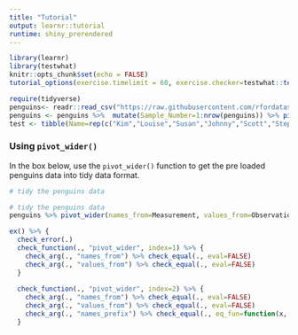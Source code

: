 ```yaml
---
title: "Tutorial"
output: learnr::tutorial
runtime: shiny_prerendered
---
```


```r
library(learnr)
library(testwhat)
knitr::opts_chunk$set(echo = FALSE)
tutorial_options(exercise.timelimit = 60, exercise.checker=testwhat::testwhat_learnr())

require(tidyverse)
penguins<- readr::read_csv("https://raw.githubusercontent.com/rfordatascience/tidytuesday/master/data/2020/2020-07-28/penguins.csv")
penguins <- penguins %>%  mutate(Sample_Number=1:nrow(penguins)) %>% pivot_longer(bill_length_mm:body_mass_g, names_to="Measurement", values_to="Observations")
test <- tibble(Name=rep(c("Kim","Louise","Susan","Johnny","Scott","Stephen","David","Catriona","Rebecca","Donna","Lynne","John","Billy"), each=5), Assessment=rep(1:5, times=13), Grade=c(sample(70:90, 5, replace = TRUE),sample(60:80, 5, replace = TRUE), sample(75:85, 5, replace = TRUE), sample(50:60, 5, replace = TRUE),sample(40:60, 5, replace = TRUE), sample(80:100, 5, replace = TRUE), sample(60:70, 5, replace = TRUE), sample(35:50, 5, replace = TRUE), sample(45:70, 5, replace = TRUE), sample(80:100, 5, replace = TRUE), sample(48:62, 5, replace = TRUE), sample(55:75, 5, replace = TRUE), sample(60:70, 5, replace = TRUE)))

```


### Using `pivot_wider()`

In the box below, use the `pivot_wider()` function to get the pre loaded penguins data into tidy data format. 

```r
# tidy the penguins data


```

```r
# tidy the penguins data
penguins %>% pivot_wider(names_from=Measurement, values_from=Observations)

```


```r

ex() %>% {
  check_error(.)
  check_function(., "pivot_wider", index=1) %>% {
    check_arg(., "names_from") %>% check_equal(., eval=FALSE)
    check_arg(., "values_from") %>% check_equal(., eval=FALSE)
  }
  
  check_function(., "pivot_wider", index=2) %>% {
    check_arg(., "names_from") %>% check_equal(., eval=FALSE)
    check_arg(., "values_from") %>% check_equal(., eval=FALSE)
    check_arg(., "names_prefix") %>% check_equal(., eq_fun=function(x, y){tolower(x)==tolower(y)})
  }

```
